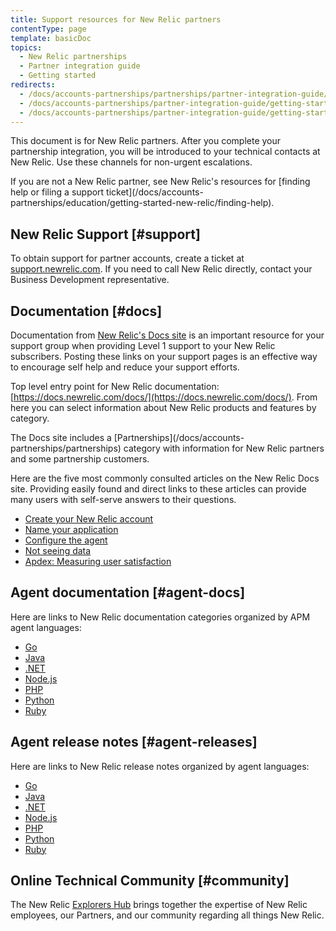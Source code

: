```yaml
---
title: Support resources for New Relic partners
contentType: page
template: basicDoc
topics:
  - New Relic partnerships
  - Partner integration guide
  - Getting started
redirects:
  - /docs/accounts-partnerships/partnerships/partner-integration-guide/support
  - /docs/accounts-partnerships/partner-integration-guide/getting-started/support
  - /docs/accounts-partnerships/partner-integration-guide/getting-started/support-resources-new-relic-partners
---
```


This document is for New Relic partners. After you complete your partnership integration, you will be introduced to your technical contacts at New Relic. Use these channels for non-urgent escalations.

<Callout variant="tip">
  If you are not a New Relic partner, see New Relic's resources for [finding help or filing a support ticket](/docs/accounts-partnerships/education/getting-started-new-relic/finding-help).
</Callout>

## New Relic Support [#support]

To obtain support for partner accounts, create a ticket at [support.newrelic.com](https://support.newrelic.com/). If you need to call New Relic directly, contact your Business Development representative.

## Documentation [#docs]

Documentation from [New Relic's Docs site](https://docs.newrelic.com/docs/) is an important resource for your support group when providing Level 1 support to your New Relic subscribers. Posting these links on your support pages is an effective way to encourage self help and reduce your support efforts.

Top level entry point for New Relic documentation: [https://docs.newrelic.com/docs/](https://docs.newrelic.com/docs/). From here you can select information about New Relic products and features by category.

<Callout variant="tip">
  The Docs site includes a [Partnerships](/docs/accounts-partnerships/partnerships) category with information for New Relic partners and some partnership customers.
</Callout>

Here are the five most commonly consulted articles on the New Relic Docs site. Providing easily found and direct links to these articles can provide many users with self-serve answers to their questions.

* [Create your New Relic account](https://docs.newrelic.com/docs/accounts-partnerships/accounts/account-setup/creating-your-new-relic-account)
* [Name your application](https://docs.newrelic.com/docs/apm/new-relic-apm/installation-configuration/naming-your-application)
* [Configure the agent](https://docs.newrelic.com/docs/apm/new-relic-apm/installation-configuration/configuring-agent)
* [Not seeing data](https://docs.newrelic.com/docs/apm/new-relic-apm/troubleshooting/not-seeing-data)
* [Apdex: Measuring user satisfaction](https://docs.newrelic.com/docs/apm/new-relic-apm/apdex/apdex-measuring-user-satisfaction)

## Agent documentation [#agent-docs]

Here are links to New Relic documentation categories organized by APM agent languages:

* [Go](/docs/agents/go-agent)
* [Java](/docs/agents/java-agent)
* [.NET](/docs/agents/net-agent)
* [Node.js](/docs/agents/nodejs-agent)
* [PHP](/docs/agents/php-agent)
* [Python](/docs/agents/python-agent)
* [Ruby](/docs/agents/ruby-agent)

## Agent release notes [#agent-releases]

Here are links to New Relic release notes organized by agent languages:

* [Go](/docs/release-notes/agent-release-notes/go-release-notes)
* [Java](/docs/release-notes/agent-release-notes/java-release-notes)
* [.NET](/docs/release-notes/agent-release-notes/net-release-notes)
* [Node.js](/docs/release-notes/agent-release-notes/nodejs-release-notes)
* [PHP](/docs/release-notes/agent-release-notes/php-release-notes)
* [Python](/docs/release-notes/agent-release-notes/python-release-notes)
* [Ruby](/docs/release-notes/agent-release-notes/ruby-release-notes)

## Online Technical Community [#community]

The New Relic [Explorers Hub](https://discuss.newrelic.com/categories) brings together the expertise of New Relic employees, our Partners, and our community regarding all things New Relic.
